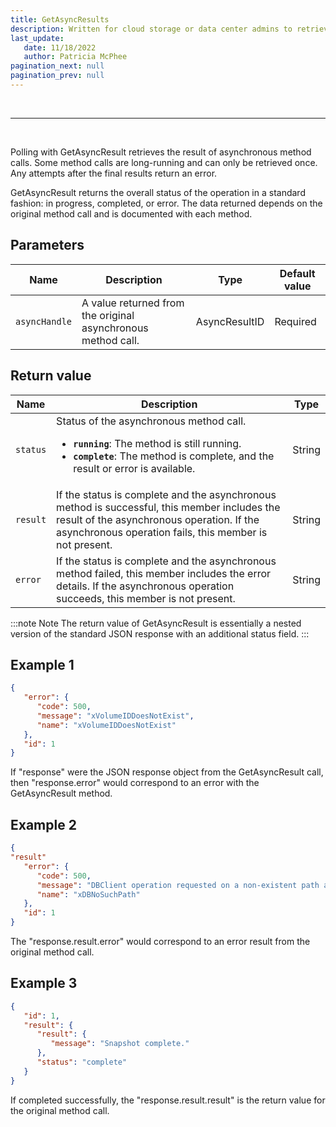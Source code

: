 ```yaml
---
title: GetAsyncResults
description: Written for cloud storage or data center admins to retrieve the result of asynchronous method calls.  
last_update: 
   date: 11/18/2022
   author: Patricia McPhee
pagination_next: null
pagination_prev: null
---
```

 



<Container>
<List sx={{ width: '100%', bgcolor: 'background.paper', color: '#000000', borderRadius: 4 }}>
  <ListItem sx={{py: 0}}>
    <ListItemAvatar>
      <Avatar>
        <WorkIcon />
      </Avatar>
    </ListItemAvatar>
    <ListItemText primary="Project" secondary="Work-related" />
  </ListItem>
  <ListItem sx={{py: 0}}>
    <ListItemAvatar>
      <Avatar>
        <DescriptionIcon />
      </Avatar>
    </ListItemAvatar>
    <ListItemText primary= "Description" secondary=" Written for cloud storage or data center admins to retrieve the result of asynchronous method calls."/>
  </ListItem>
  <ListItem sx={{py: 0}}>
    <ListItemAvatar>
      <Avatar>
        <CalendarMonthIcon />
      </Avatar>
    </ListItemAvatar>
    <ListItemText primary="Date" secondary="June 18, 2014" />
  </ListItem>
</List>
</Container>
<br />
<hr />
<br />


Polling with GetAsyncResult retrieves the result of asynchronous method calls. Some method calls are long-running and can only be retrieved once. Any attempts after the final results return an error.

GetAsyncResult returns the overall status of the operation in a standard fashion: in progress, completed, or error. The data returned depends on the original method call and is documented with each method.


## Parameters

| Name | Description | Type | Default value |
| ------- | -------------------- | ------ | ------ |
| <code>asyncHandle</code> | A value returned from the original asynchronous method call.  | AsyncResultID   | Required  |



## Return value

| Name | Description | Type |
| --- | --- | --- |
| <code>status</code> | Status of the asynchronous method call. <ul><li><b><code>running</code></b>: The method is still running.</li><li><b><code>complete</code></b>: The method is complete, and the result or error is available.</li></ul> | String  |
| <code>result</code> | If the status is complete and the asynchronous method is successful, this member includes the result of the asynchronous operation. If the asynchronous operation fails, this member is not present. | String  |
| <code>error</code> | If the status is complete and the asynchronous method failed, this member includes the error details. If the asynchronous operation succeeds, this member is not present.  | String  |

:::note Note
The return value of GetAsyncResult is essentially a nested version of the standard JSON response with an additional status field.
:::

## Example 1

```JSON
{
   "error": {
      "code": 500,
      "message": "xVolumeIDDoesNotExist",
      "name": "xVolumeIDDoesNotExist"
   },
   "id": 1
}
```

If "response" were the JSON response object from the GetAsyncResult call, then "response.error" would correspond to an error with the GetAsyncResult method.

## Example 2

```JSON
{
"result"
   "error": {
      "code": 500,
      "message": "DBClient operation requested on a non-existent path at [/asyncresults/1]",
      "name": "xDBNoSuchPath"
   },
   "id": 1
}
```

The "response.result.error" would correspond to an error result from the original method call.


## Example 3

```JSON
{
   "id": 1,
   "result": {
      "result": {
         "message": "Snapshot complete."
      },
      "status": "complete"
   }
}
```

If completed successfully, the "response.result.result" is the return value for the original method call.



